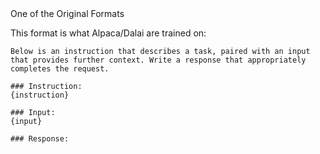 <Title>Alpaca</Title>
<Tagline>One of the Original Formats</Tagline>

This format is what Alpaca/Dalai are trained on:
```
Below is an instruction that describes a task, paired with an input that provides further context. Write a response that appropriately completes the request.

### Instruction:
{instruction}

### Input:
{input}

### Response:
```